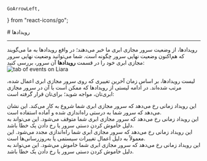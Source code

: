     GoArrowLeft,
} from "react-icons/go";


<Layout>
<Head>
<title>مستندات رویدادهای سرور مجازی ابری  - لیارا</title>

<meta property="og:title" content="مستندات خدمات رایانش ابری لیارا" />
<meta property="og:description" content="مستندات مربوط به رویدادهای یک سرور مجازی VPS در لیارا"  />
</Head>
# رویدادها

<hr className="mb-2" />
رویدادها، از وضعیت سرور مجازی ابری ما خبر می‌دهند؛ در واقع رویدادها به ما می‌گویند که هم‌اکنون وضعیت نهایی سرور چگونه است. شما می‌توانید وضعیت نهایی سرور مجازی ابری خود را در قسمت <b>رویدادها</b> آن سرور، بررسی کنید:

<div className="h-4" />
<img src="https://media.liara.ir/vps/iaas-events.png" alt="tab of events on Liara"/>
<div className="h-4" />

لیست رویدادها، بر اساس زمان آخرین تغییری که روی سرور مجازی ابری اعمال شده، مرتب شده‌اند. در ادامه لیستی از رویدادها که ممکن است با آن  در سرور مجازی ابری‌تان، مواجه شوید؛ برای‌تان قرار گرفته است:

<Section id="start" title="رویداد start" />
این رویداد زمانی رخ می‌دهد که سرور مجازی ابری شما شروع به کار می‌کند. این نشان می‌دهد که سرور شما به درستی راه‌اندازی شده و آماده استفاده است.

<Section id="stop" title="رویداد stop" />
این رویداد زمانی رخ می‌دهد که سرور مجازی ابری شما متوقف می‌شود. این می‌تواند به دلیل خاموش کردن دستی سرور یا رخ دادن یک خطا باشد.

<Section id="reboot" title="رویداد reboot" />
این رویداد زمانی رخ می‌دهد که سرور مجازی ابری شما راه‌اندازی مجدد می‌شود. این معمولاً به دلیل اعمال تغییرات سیستمی یا به‌روزرسانی‌ها است.

<Section id="shutdown" title="رویداد shutdown" />
این رویداد زمانی رخ می‌دهد که سرور مجازی ابری شما خاموش می‌شود. این می‌تواند به دلیل خاموش کردن دستی سرور یا رخ دادن یک خطا باشد.





</Layout>